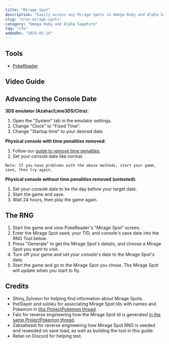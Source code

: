 ```yaml
---
title: "Mirage Spot"
description: "Easily access any Mirage Spots in Omega Ruby and Alpha Sapphire"
slug: "oras-mirage-spots"
category: "Omega Ruby and Alpha Sapphire"
tag: "cfw"
addedOn: "2025-03-14"
---
```


## Tools

- [PokeReader](/install-pokereader)

## Video Guide

<YouTubeVideo src="https://www.youtube.com/embed/fifrq7Vjoe0" />

## Advancing the Console Date

**3DS emulator (Azahar/Lime3DS/Citra):**

1. Open the "System" tab in the emulator settings.
2. Change "Clock" to "Fixed Time".
3. Change "Startup time" to your desired date.

**Physical console with time penalities removed:**

1. Follow our [guide to remove time penalties](/oras-remove-time-penalty).
2. Set your console date like normal.

```
Note: If you have problems with the above methods, start your game, save, then try again.
```

**Physical console without time penalities removed (untested):**

1. Set your console date to be the day before your target date.
2. Start the game and save.
3. Wait 24 hours, then play the game again.

## The RNG

1. Start the game and view PokeReader's "Mirage Spot" screen.
2. Enter the Mirage Spot seed, your TID, and console's save date into the RNG Tool below.
3. Press "Generate" to get the Mirage Spot's details, and choose a Mirage Spot you want to visit.
4. Turn off your game and set your console's date to the Mirage Spot's date.
5. Start the game and go to the Mirage Spot you chose. The Mirage Spot will update when you start to fly.

<OrAsMirageSpot />

## Credits

- Shiny_Sylveon for helping find information about Mirage Spots.
- theSlayer and suloku for associating Mirage Spot Ids with names and Pokemon in [this ProjectPokemon thread](https://projectpokemon.org/home/forums/topic/37218-mirage-islands-in-oras/page/4/).
- Falo for reverse engineering how the Mirage Spot Id is generated [in the same ProjectPokemon thread](https://projectpokemon.org/home/forums/topic/37218-mirage-islands-in-oras/page/4/).
- Zaksabeast for reverse engineering how Mirage Spot RNG is seeded and reseeded on save load, as well as building the tool in this guide.
- Rebel on Discord for helping test.
